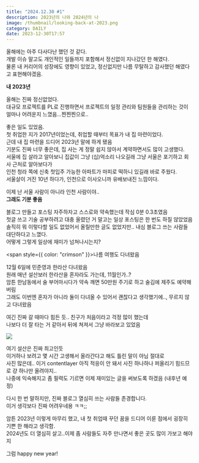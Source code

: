 ```yaml
---
title: "2024.12.30 #1"
description: 2023년의 나와 2024년의 나
image: /thumbnail/looking-back-at-2023.png
category: DAILY
date: 2023-12-30T17:57
---
```


올해에는 아주 다사다난 했던 것 같다.<br/>
개발 이슈 말고도 개인적인 일들까지 포함해서 정신없이 지나갔던 한 해였다.<br/>
물론 내 커리어의 성장에도 영향이 있었고, 정신없지만 나름 무탈하고 감사했던 해였다고 표현해야겠음.<br/>

**내 2023년**

올해는 진짜 정신없었다.<br/>
대규모 프로젝트를 PL로 진행하면서 프로젝트의 일정 관리와 팀원들을 관리하는 것이 얼마나 어려운지 느꼈음...찐찐찐으로..<br/>

좋은 일도 있었음.<br/>
첫 취업한 지가 2017년이었는데, 취업할 때부터 목표가 내 집 마련이었다.<br/>
근데 내 집 마련을 드디어 2023년 말에 하게 됐음<br/>
기분도 진짜 너무 좋은데, 집 사는 게 정말 쉽지 않아서 계약하면서도 많이 고생했다.<br/>
서울에 집 살라고 알아보니 집값이 그냥 (십)억소리 나오길래 그냥 서울은 포기하고 회사 근처로 알아보다가<br/>
인천 청라 쪽에 신축 첫입주 가능한 아파트가 마피로 떡하니 있길래 바로 주웠다.<br/>
서울살이 거진 10년 하다가, 인천으로 이사오니까 유배보내진 느낌이다.<br/>

이제 난 서울 사람이 아니라 인천 사람이야..<br/>
**그래도 기분 좋음**

블로그 만들고 포스팅 자주하자고 스스로와 약속했는데 작심 0분 0.3초였음<br/>
첫글 쓰고 기술 공부하려고 대충 올렸던 거 말고는 일상 포스팅은 한 번도 하질 않았었음<br/>
솔직히 뭐 이렇다할 일도 없었어서 올릴만한 글도 없었지만.. 내심 블로그 쓰는 사람들 대단하다고 느꼈다.<br/>
어떻게 그렇게 일상에 재미가 넘쳐나시는지?<br/>

<span style={{ color: "crimson" }}>나름 여행도 다녀왔음</span>

12월 6일에 민준영과 한라산 다녀왔음<br/>
원래 매년 설산보러 한라산을 혼자라도 가는데, 11월인가..?<br/>
암튼 한남동에서 술 부어마시다가 약속 깨면 50만원 주기로 하고 술김에 제주도 예약해버림<br/>
그래도 이번엔 혼자가 아니라 둘이 다녀올 수 있어서 괜찮다고 생각했기에.., 무르지 않고 다녀왔음

여긴 진짜 갈 때마다 힘든 듯.. 친구가 처음이라고 걱정 많이 했는데 <br/>
나보다 더 잘 타는 거 같아서 뒤에 쳐져서 그냥 바라보고 있었음<br/>

![](/posts/looking-back-at-2023/halla-mountain.png)

여기 설산은 진짜 최고인듯<br/>
이거하나 보려고 몇 시간 고생해서 올라간다고 해도 틀린 말이 아님 절대로<br/>
사진 많은데.. 이거 contentlayer 아직 적응이 안 돼서 사진 하나하나 퍼올리기 힘드므로 걍 하나만 올려야지..<br/>
나중에 익숙해지고 좀 필력도 기르면 이제 재미있는 글을 써보도록 하겠음 (내후년 예정)<br/>

다시 한 번 말하지만, 진짜 블로그 열심히 쓰는 사람들 존경합니다.<br/>
이거 생각보다 진짜 어려우네용 ㅋㅋ;;<br/>

암튼 2023년 이렇게 마무리 했고, 내 첫 취업때 꾸던 꿈을 드디어 이룬 점에서 굉장히 기쁜 한 해라고 생각함.<br/>
2024년도 더 열심히 살고..이제 좀 사람들도 자주 만나면서 좋은 곳도 많이 가보고 해야지<br/>

그럼 happy new year!
